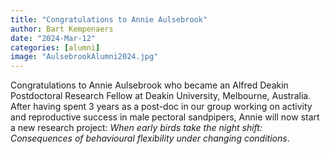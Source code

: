 ```yaml
---
title: "Congratulations to Annie Aulsebrook" 
author: Bart Kempenaers
date: "2024-Mar-12"
categories: [alumni]
image: "AulsebrookAlumni2024.jpg"
---
```


Congratulations to Annie Aulsebrook who became an Alfred Deakin Postdoctoral Research Fellow at Deakin University, Melbourne, Australia. After having spent 3 years as a post-doc in our group working on activity and reproductive success in male pectoral sandpipers, Annie will now start a new research project: *When early birds take the night shift: Consequences of behavioural flexibility under changing conditions*.


